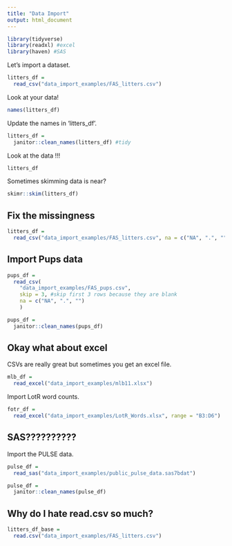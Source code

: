 ```yaml
---
title: "Data Import"
output: html_document
---
```


```r
library(tidyverse)
library(readxl) #excel
library(haven) #SAS
```

Let's import a dataset.


```r
litters_df = 
  read_csv("data_import_examples/FAS_litters.csv")
```

Look at your data!
```r
names(litters_df)
```

Update the names in 'litters_df'.

```r
litters_df = 
  janitor::clean_names(litters_df) #tidy
```

Look at the data !!!

```r
litters_df
```

Sometimes skimming data is near?

```r
skimr::skim(litters_df)
```


## Fix the missingness

```r
litters_df = 
  read_csv("data_import_examples/FAS_litters.csv", na = c("NA", ".", ""))
```

## Import Pups data

```r
pups_df = 
  read_csv(
    "data_import_examples/FAS_pups.csv",
    skip = 3, #skip first 3 rows because they are blank
    na = c("NA", ".", "")
    )

pups_df = 
  janitor::clean_names(pups_df)
```

## Okay what about excel

CSVs are really great but sometimes you get an excel file.

```r
mlb_df = 
  read_excel("data_import_examples/mlb11.xlsx")
```

Import LotR word counts.

```r
fotr_df = 
  read_excel("data_import_examples/LotR_Words.xlsx", range = "B3:D6")
```


## SAS??????????

Import the PULSE data.

```r
pulse_df = 
  read_sas("data_import_examples/public_pulse_data.sas7bdat")

pulse_df = 
  janitor::clean_names(pulse_df)
```

## Why do I hate read.csv so much?

```r
litters_df_base = 
  read.csv("data_import_examples/FAS_litters.csv")
```


